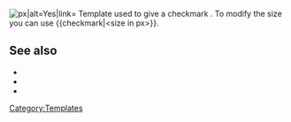 [[File:Yes check.png|{{{1|20}}}px|alt=Yes|link=]]<!--template:checkmark--><noinclude>
Template used to give a checkmark {{checkmark}}. To modify the size you can use <nowiki>{{checkmark|&lt;size in px&gt;}}</nowiki>.
== See also ==
* {{tl|Checkmark}}
* {{tl|Done}}
* {{tl|Fixed}}

[[Category:Templates]]
</noinclude>